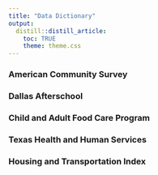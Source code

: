 ```yaml
---
title: "Data Dictionary"
output:
  distill::distill_article:
    toc: TRUE
    theme: theme.css
---
```


### American Community Survey

### Dallas Afterschool

### Child and Adult Food Care Program

### Texas Health and Human Services

### Housing and Transportation Index